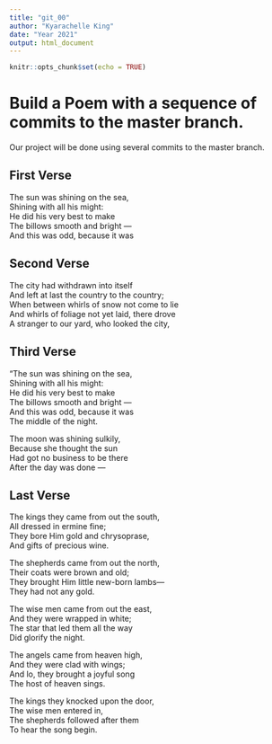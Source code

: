 ```yaml
---
title: "git_00"
author: "Kyarachelle King"
date: "Year 2021"
output: html_document
---
```


```r
knitr::opts_chunk$set(echo = TRUE)
```
# Build a Poem with a sequence of commits to the master branch.
Our project will be done using several commits to the master branch.
<!-- Do not modify or change any text in "!--" bracketed areas such as this --- these are instructions to
you, if you change any of this the git program will notice it and compromise your git merging strategy !-->

## First Verse 
<!--Put the first five lines of a poem by Lewis Carrol in this section!-->  


The sun was shining on the sea,  
Shining with all his might:  
He did his very best to make  
The billows smooth and bright —  
And this was odd, because it was  

## Second Verse
<!--Put the first five lines of a poem by Robert Frost here!-->



The city had withdrawn into itself  
And left at last the country to the country;  
When between whirls of snow not come to lie  
And whirls of foliage not yet laid, there drove  
A stranger to our yard, who looked the city,  

## Third Verse
<!--Put the first two verses of The Walrus and the Carpenter here!-->


"The sun was shining on the sea,  
      Shining with all his might:  
He did his very best to make  
      The billows smooth and bright —  
And this was odd, because it was  
      The middle of the night.  

The moon was shining sulkily,  
      Because she thought the sun  
Had got no business to be there  
      After the day was done —  

## Last Verse
<!--Put a short poem of your choice 8-20 lines,here!-->


The kings they came from out the south,  
   All dressed in ermine fine;  
They bore Him gold and chrysoprase,  
   And gifts of precious wine.  
 
The shepherds came from out the north,  
   Their coats were brown and old;  
They brought Him little new-born lambs—  
   They had not any gold.  
 
The wise men came from out the east,  
   And they were wrapped in white;  
The star that led them all the way  
   Did glorify the night.  
 
The angels came from heaven high,  
   And they were clad with wings;  
And lo, they brought a joyful song  
   The host of heaven sings.  
 
The kings they knocked upon the door,  
   The wise men entered in,  
The shepherds followed after them  
   To hear the song begin.  
